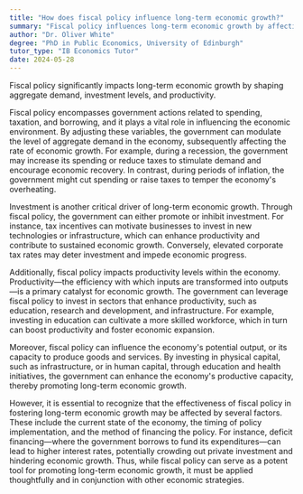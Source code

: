 ```yaml
---
title: "How does fiscal policy influence long-term economic growth?"
summary: "Fiscal policy influences long-term economic growth by affecting aggregate demand, investment, and productivity levels."
author: "Dr. Oliver White"
degree: "PhD in Public Economics, University of Edinburgh"
tutor_type: "IB Economics Tutor"
date: 2024-05-28
---
```


Fiscal policy significantly impacts long-term economic growth by shaping aggregate demand, investment levels, and productivity.

Fiscal policy encompasses government actions related to spending, taxation, and borrowing, and it plays a vital role in influencing the economic environment. By adjusting these variables, the government can modulate the level of aggregate demand in the economy, subsequently affecting the rate of economic growth. For example, during a recession, the government may increase its spending or reduce taxes to stimulate demand and encourage economic recovery. In contrast, during periods of inflation, the government might cut spending or raise taxes to temper the economy's overheating.

Investment is another critical driver of long-term economic growth. Through fiscal policy, the government can either promote or inhibit investment. For instance, tax incentives can motivate businesses to invest in new technologies or infrastructure, which can enhance productivity and contribute to sustained economic growth. Conversely, elevated corporate tax rates may deter investment and impede economic progress.

Additionally, fiscal policy impacts productivity levels within the economy. Productivity—the efficiency with which inputs are transformed into outputs—is a primary catalyst for economic growth. The government can leverage fiscal policy to invest in sectors that enhance productivity, such as education, research and development, and infrastructure. For example, investing in education can cultivate a more skilled workforce, which in turn can boost productivity and foster economic expansion.

Moreover, fiscal policy can influence the economy's potential output, or its capacity to produce goods and services. By investing in physical capital, such as infrastructure, or in human capital, through education and health initiatives, the government can enhance the economy's productive capacity, thereby promoting long-term economic growth.

However, it is essential to recognize that the effectiveness of fiscal policy in fostering long-term economic growth may be affected by several factors. These include the current state of the economy, the timing of policy implementation, and the method of financing the policy. For instance, deficit financing—where the government borrows to fund its expenditures—can lead to higher interest rates, potentially crowding out private investment and hindering economic growth. Thus, while fiscal policy can serve as a potent tool for promoting long-term economic growth, it must be applied thoughtfully and in conjunction with other economic strategies.
    